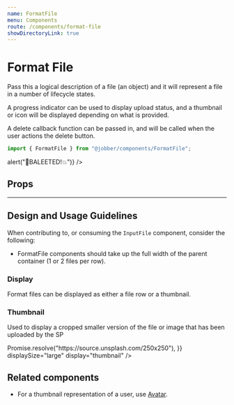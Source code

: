 ```yaml
---
name: FormatFile
menu: Components
route: /components/format-file
showDirectoryLink: true
---
```



# Format File

<ComponentStatus stage="pre" responsive="no" accessible="no" />

Pass this a logical description of a file (an object) and it will represent a
file in a number of lifecycle states.

A progress indicator can be used to display upload status, and a thumbnail or
icon will be displayed depending on what is provided.

A delete callback function can be passed in, and will be called when the user
actions the delete button.

```ts
import { FormatFile } from "@jobber/components/FormatFile";
```

<Playground>
  <Content>
    <FormatFile
      file={{
        key: "mosdef",
        name: "tps_report.png",
        type: "application/pdf",
        size: 2134023,
        progress: 1,
      }}
      onDelete={() => alert("🧨BALEETED!💥")}
    />
  </Content>
</Playground>

## Props

<Props of={FormatFile} />

---

## Design and Usage Guidelines

When contributing to, or consuming the `InputFile` component, consider the
following:

- FormatFile components should take up the full width of the parent container (1
  or 2 files per row).

### Display

Format files can be displayed as either a file row or a thumbnail.

### Thumbnail

Used to display a cropped smaller version of the file or image that has been
uploaded by the SP

<Playground>
  <Content>
    <FormatFile
      file={{
        key: "abc",
        name: "myballisbigandroundIamrollingitontheground.png",
        type: "image/png",
        size: 213402324,
        progress: 1,
        src: () => Promise.resolve("https://source.unsplash.com/250x250"),
      }}
      displaySize="large"
      display="thumbnail"
    />
  </Content>
</Playground>

## Related components

- For a thumbnail representation of a user, use [Avatar](avatar).
